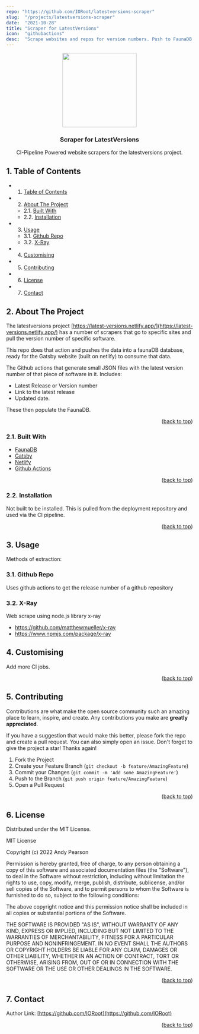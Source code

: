 ```yaml
---
repo: "https://github.com/IORoot/latestversions-scraper"
slug:  "/projects/latestversions-scraper"
date:  "2021-10-28"
title: "Scraper for LatestVersions"
icon:  "githubactions"
desc:  "Scrape websites and repos for version numbers. Push to FaunaDB as graphQL."
---
```


<div id="top"></div>

<div align="center">

<img src="https://svg-rewriter.sachinraja.workers.dev/?url=https%3A%2F%2Fcdn.jsdelivr.net%2Fnpm%2F%40mdi%2Fsvg%406.7.96%2Fsvg%2Fspider-thread.svg&fill=%2378716C&width=200px&height=200px" style="width:200px;"/>

<h3 align="center">Scraper for LatestVersions</h3>

<p align="center">
    CI-Pipeline Powered website scrapers for the latestversions project.
</p>    
</div>

##  1. <a name='TableofContents'></a>Table of Contents

* 1. [Table of Contents](#TableofContents)
* 2. [About The Project](#AboutTheProject)
	* 2.1. [Built With](#BuiltWith)
	* 2.2. [Installation](#Installation)
* 3. [Usage](#Usage)
	* 3.1. [Github Repo](#GithubRepo)
	* 3.2. [X-Ray](#X-Ray)
* 4. [Customising](#Customising)
* 5. [Contributing](#Contributing)
* 6. [License](#License)
* 7. [Contact](#Contact)


##  2. <a name='AboutTheProject'></a>About The Project

The latestversions project [https://latest-versions.netlify.app/](https://latest-versions.netlify.app/) has a number of scrapers that go to specific sites and pull the version number of specific software. 

This repo does that action and pushes the data into a faunaDB database, ready for the Gatsby website (built on netlify) to consume that data.

The Github actions that generate small JSON files with the latest version number of that piece of software in it.
Includes:

- Latest Release or Version number
- Link to the latest release
- Updated date.

These then populate the FaunaDB.

<p align="right">(<a href="#top">back to top</a>)</p>



###  2.1. <a name='BuiltWith'></a>Built With

* [FaunaDB](https://fauna.com/)
* [Gatsby](https://www.gatsbyjs.com/)
* [Netlify](https://www.netlify.com/)
* [Github Actions](https://github.com/features/actions)

<p align="right">(<a href="#top">back to top</a>)</p>



###  2.2. <a name='Installation'></a>Installation

Not built to be installed. This is pulled from the deployment repository and used via the CI pipeline.

<p align="right">(<a href="#top">back to top</a>)</p>

##  3. <a name='Usage'></a>Usage

Methods of extraction:

###  3.1. <a name='GithubRepo'></a>Github Repo 
Uses github actions to get the release number of a github repository

###  3.2. <a name='X-Ray'></a>X-Ray 
Web scrape using node.js library x-ray
- https://github.com/matthewmueller/x-ray
- https://www.npmjs.com/package/x-ray


##  4. <a name='Customising'></a>Customising

Add more CI jobs.

<p align="right">(<a href="#top">back to top</a>)</p>


##  5. <a name='Contributing'></a>Contributing

Contributions are what make the open source community such an amazing place to learn, inspire, and create. Any contributions you make are **greatly appreciated**.

If you have a suggestion that would make this better, please fork the repo and create a pull request. You can also simply open an issue.
Don't forget to give the project a star! Thanks again!

1. Fork the Project
2. Create your Feature Branch (`git checkout -b feature/AmazingFeature`)
3. Commit your Changes (`git commit -m 'Add some AmazingFeature'`)
4. Push to the Branch (`git push origin feature/AmazingFeature`)
5. Open a Pull Request

<p align="right">(<a href="#top">back to top</a>)</p>



##  6. <a name='License'></a>License

Distributed under the MIT License.

MIT License

Copyright (c) 2022 Andy Pearson

Permission is hereby granted, free of charge, to any person obtaining a copy
of this software and associated documentation files (the "Software"), to deal
in the Software without restriction, including without limitation the rights
to use, copy, modify, merge, publish, distribute, sublicense, and/or sell
copies of the Software, and to permit persons to whom the Software is
furnished to do so, subject to the following conditions:

The above copyright notice and this permission notice shall be included in all
copies or substantial portions of the Software.

THE SOFTWARE IS PROVIDED "AS IS", WITHOUT WARRANTY OF ANY KIND, EXPRESS OR
IMPLIED, INCLUDING BUT NOT LIMITED TO THE WARRANTIES OF MERCHANTABILITY,
FITNESS FOR A PARTICULAR PURPOSE AND NONINFRINGEMENT. IN NO EVENT SHALL THE
AUTHORS OR COPYRIGHT HOLDERS BE LIABLE FOR ANY CLAIM, DAMAGES OR OTHER
LIABILITY, WHETHER IN AN ACTION OF CONTRACT, TORT OR OTHERWISE, ARISING FROM,
OUT OF OR IN CONNECTION WITH THE SOFTWARE OR THE USE OR OTHER DEALINGS IN THE
SOFTWARE.

<p align="right">(<a href="#top">back to top</a>)</p>



##  7. <a name='Contact'></a>Contact

Author Link: [https://github.com/IORoot](https://github.com/IORoot)

<p align="right">(<a href="#top">back to top</a>)</p>